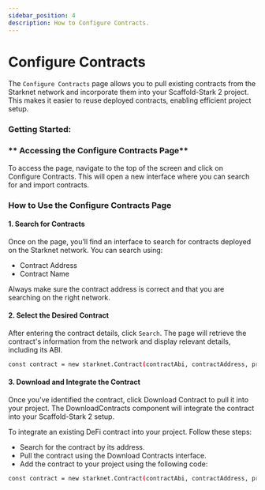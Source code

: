 ```yaml
---
sidebar_position: 4
description: How to Configure Contracts.
---
```


# Configure Contracts

The `Configure Contracts` page allows you to pull existing contracts from the Starknet network and incorporate them into your Scaffold-Stark 2 project. This makes it easier to reuse deployed contracts, enabling efficient project setup.

### **Getting Started**:

### ** Accessing the Configure Contracts Page**

To access the page, navigate to the top of the screen and click on Configure Contracts. This will open a new interface where you can search for and import contracts.

### How to Use the Configure Contracts Page

#### 1. Search for Contracts

Once on the page, you’ll find an interface to search for contracts deployed on the Starknet network. You can search using:

- Contract Address
- Contract Name

Always make sure the contract address is correct and that you are searching on the right network.

#### 2. Select the Desired Contract

After entering the contract details, click `Search`. The page will retrieve the contract's information from the network and display relevant details, including its ABI.

```bash
const contract = new starknet.Contract(contractAbi, contractAddress, provider);
```

#### 3. Download and Integrate the Contract

Once you’ve identified the contract, click Download Contract to pull it into your project. The DownloadContracts component will integrate the contract into your Scaffold-Stark 2 setup.

To integrate an existing DeFi contract into your project. Follow these steps:

- Search for the contract by its address.
- Pull the contract using the Download Contracts interface.
- Add the contract to your project using the following code:

```bash
const contract = new starknet.Contract(contractAbi, contractAddress, provider);
```
